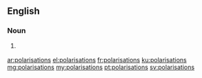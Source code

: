 ==English==

===Noun===
{{head|en|plural}}

# {{context|British|lang=en}} {{plural of|polarisation|lang=en}}

[[ar:polarisations]]
[[el:polarisations]]
[[fr:polarisations]]
[[ku:polarisations]]
[[mg:polarisations]]
[[my:polarisations]]
[[pt:polarisations]]
[[sv:polarisations]]